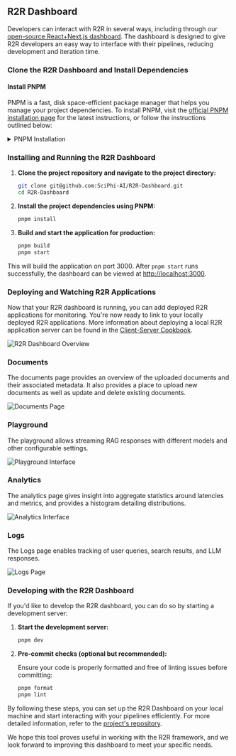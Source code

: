 
## R2R Dashboard

Developers can interact with R2R in several ways, including through our [open-source React+Next.js dashboard](https://github.com/SciPhi-AI/R2R-Dashboard). The dashboard is designed to give R2R developers an easy way to interface with their pipelines, reducing development and iteration time.

### Clone the R2R Dashboard and Install Dependencies

#### Install PNPM

PNPM is a fast, disk space-efficient package manager that helps you manage your project dependencies. To install PNPM, visit the [official PNPM installation page](https://pnpm.io/installation) for the latest instructions, or follow the instructions outlined below:

<details>
<summary>PNPM Installation</summary>

For Unix-based systems (Linux, macOS):

```bash copy
curl -fsSL https://get.pnpm.io/install.sh | sh -
```

For Windows:

```powershell copy
iwr https://get.pnpm.io/install.ps1 -useb | iex
```

After installing PNPM, you may need to add it to your system's PATH. Follow the instructions provided on the PNPM installation page to ensure it's properly set up.

</details>

### Installing and Running the R2R Dashboard

1. **Clone the project repository and navigate to the project directory:**

    ```bash copy
    git clone git@github.com:SciPhi-AI/R2R-Dashboard.git
    cd R2R-Dashboard
    ```

2. **Install the project dependencies using PNPM:**

    ```bash copy
    pnpm install
    ```

3. **Build and start the application for production:**

    ```bash copy
    pnpm build
    pnpm start
    ```

This will build the application on port 3000. After `pnpm start` runs successfully, the dashboard can be viewed at [http://localhost:3000](http://localhost:3000).

### Deploying and Watching R2R Applications

Now that your R2R dashboard is running, you can add deployed R2R applications for monitoring. You're now ready to link to your locally deployed R2R applications. More information about deploying a local R2R application server can be found in the [Client-Server Cookbook](./client-server).

<Image src="/watch.png" width={1024} height={1024} alt="R2R Dashboard Overview" />

### Documents

The documents page provides an overview of the uploaded documents and their associated metadata. It also provides a place to upload new documents as well as update and delete existing documents.

<Image src="/oss_dashboard_documents.png" width={1024} height={1024} alt="Documents Page" />

### Playground

The playground allows streaming RAG responses with different models and other configurable settings.

<Image src="/chat-interface.png" width={1024} height={1024} alt="Playground Interface" />

### Analytics

The analytics page gives insight into aggregate statistics around latencies and metrics, and provides a histogram detailing distributions.

<Image src="/oss_dashboard_analytics.png" width={1024} height={1024} alt="Analytics Interface" />

### Logs

The Logs page enables tracking of user queries, search results, and LLM responses.

<Image src="/logs.png" width={1024} height={1024} alt="Logs Page" />

### Developing with the R2R Dashboard

If you'd like to develop the R2R dashboard, you can do so by starting a development server:

1. **Start the development server:**

    ```bash copy
    pnpm dev
    ```

2. **Pre-commit checks (optional but recommended):**

    Ensure your code is properly formatted and free of linting issues before committing:

    ```bash copy
    pnpm format
    pnpm lint
    ```

By following these steps, you can set up the R2R Dashboard on your local machine and start interacting with your pipelines efficiently. For more detailed information, refer to the [project's repository](https://github.com/SciPhi-AI/R2R-Dashboard).

We hope this tool proves useful in working with the R2R framework, and we look forward to improving this dashboard to meet your specific needs.
